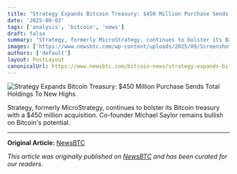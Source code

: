 ```yaml
---
title: "Strategy Expands Bitcoin Treasury: $450 Million Purchase Sends Total Holdings To New Highs"
date: '2025-09-03'
tags: ['analysis', 'bitcoin', 'news']
draft: false
summary: "Strategy, formerly MicroStrategy, continues to bolster its Bitcoin treasury with a $450 million acquisition. Co-founder Michael Saylor remains bullish on Bitcoi"
images: ['https://www.newsbtc.com/wp-content/uploads/2025/09/Screenshot_1254.jpg?fit=750%2C426']
authors: ['default']
layout: PostLayout
canonicalUrl: https://www.newsbtc.com/bitcoin-news/strategy-expands-bitcoin-treasury-450-million-purchase-sends-total-holdings-to-new-highs/
---
```


![Strategy Expands Bitcoin Treasury: $450 Million Purchase Sends Total Holdings To New Highs](https://www.newsbtc.com/wp-content/uploads/2025/09/Screenshot_1254.jpg?fit=750%2C426)

Strategy, formerly MicroStrategy, continues to bolster its Bitcoin treasury with a $450 million acquisition. Co-founder Michael Saylor remains bullish on Bitcoin's potential.

---

**Original Article:** [NewsBTC](https://www.newsbtc.com/bitcoin-news/strategy-expands-bitcoin-treasury-450-million-purchase-sends-total-holdings-to-new-highs/)

*This article was originally published on [NewsBTC](https://www.newsbtc.com/bitcoin-news/strategy-expands-bitcoin-treasury-450-million-purchase-sends-total-holdings-to-new-highs/) and has been curated for our readers.*
